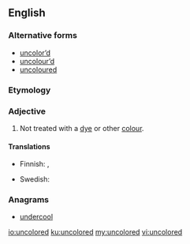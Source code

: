 ==English==

===Alternative forms===
* [[uncolor’d]] {{qualifier|obsolete}}
* [[uncolour’d]] {{qualifier|obsolete}}
* [[uncoloured]]

===Etymology===
{{prefix|un|colored}}

===Adjective===
{{en-adj|-}}

# {{context|US|lang=en}} Not treated with a [[dye]] or other [[colour]].

====Translations====
{{trans-top|not treated with a dye}}
* Finnish: {{t-|fi|värjäämätön}}, {{t-|fi|värittämätön}}
{{trans-mid}}
* Swedish: {{t-|sv|ofärgad}}
{{trans-bottom}}

===Anagrams===
* [[undercool#English|undercool]]

[[io:uncolored]]
[[ku:uncolored]]
[[my:uncolored]]
[[vi:uncolored]]